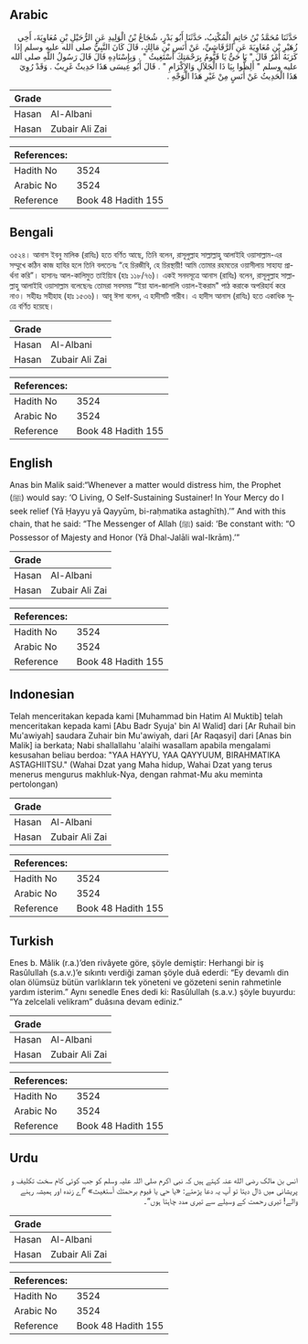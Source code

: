 ## Arabic


<div dir="rtl" lang="ar" style={{fontSize:'larger',backgroundColor:'#f8f9fa',padding:20}}>
حَدَّثَنَا مُحَمَّدُ بْنُ حَاتِمٍ الْمُكْتِبُ، حَدَّثَنَا أَبُو بَدْرٍ، شُجَاعُ بْنُ الْوَلِيدِ عَنِ الرُّحَيْلِ بْنِ مُعَاوِيَةَ، أَخِي زُهَيْرِ بْنِ مُعَاوِيَةَ عَنِ الرَّقَاشِيِّ، عَنْ أَنَسِ بْنِ مَالِكٍ، قَالَ كَانَ النَّبِيُّ صلى الله عليه وسلم إِذَا كَرَبَهُ أَمْرٌ قَالَ ‏"‏ يَا حَىُّ يَا قَيُّومُ بِرَحْمَتِكَ أَسْتَغِيثُ ‏"‏ ‏.‏ وَبِإِسْنَادِهِ قَالَ قَالَ رَسُولُ اللَّهِ صلى الله عليه وسلم ‏"‏ أَلِظُّوا بِيَا ذَا الْجَلاَلِ وَالإِكْرَامِ ‏"‏ ‏.‏ قَالَ أَبُو عِيسَى هَذَا حَدِيثٌ غَرِيبٌ ‏.‏ وَقَدْ رُوِيَ هَذَا الْحَدِيثُ عَنْ أَنَسٍ مِنْ غَيْرِ هَذَا الْوَجْهِ ‏.‏
</div>
<div style={{backgroundColor:'#f8f9fa',padding:20, marginBottom: 10}}><table> <thead> <tr> <th>Grade</th> <th></th> </tr> </thead> <tbody> <tr><td>Hasan</td><td>Al-Albani</td></tr><tr><td>Hasan</td><td>Zubair Ali Zai</td></tr></tbody></table><table> <thead> <tr> <th>References:</th> <th></th> </tr> </thead> <tbody><tr><td>Hadith No</td><td>3524</td></tr><tr><td>Arabic No</td><td>3524</td></tr><tr><td>Reference</td><td>Book 48 Hadith 155</td></tr></tbody></table></div>

## Bengali


<div dir="ltr" lang="bn" style={{fontSize:'larger',backgroundColor:'#f8f9fa',padding:20}}>
৩৫২৪। আনাস ইবনু মালিক (রাযিঃ) হতে বর্ণিত আছে, তিনি বলেন, রাসূলুল্লাহ সাল্লাল্লাহু আলাইহি ওয়াসাল্লাম-এর সম্মুখে কঠিন কাজ হাযির হলে তিনি বলতেনঃ “হে চিরজীবি, হে চিরস্থায়ী! আমি তোমার রহমতের ওয়াসীলায় সাহায্য প্রার্থনা করি”। হাসানঃ আল-কালিমুত তাইয়্যিব (হাঃ ১১৮/৭৬)। একই সনদসূত্রে আনাস (রাযিঃ) বলেন, রাসূলুল্লাহ সাল্লাল্লাহু আলাইহি ওয়াসাল্লাম বলেছেনঃ তোমরা সবসময় “ইয়া যাল-জালালি ওয়াল-ইকরাম" পাঠ করাকে অপরিহার্য করে নাও। সহীহঃ সহীহাহ (হাঃ ১৫৩৬)। আবূ ঈসা বলেন, এ হাদীসটি গারীব। এ হাদীস আনাস (রাযিঃ) হতে একাধিক সূত্রে বর্ণিত হয়েছে।
</div>
<div style={{backgroundColor:'#f8f9fa',padding:20, marginBottom: 10}}><table> <thead> <tr> <th>Grade</th> <th></th> </tr> </thead> <tbody> <tr><td>Hasan</td><td>Al-Albani</td></tr><tr><td>Hasan</td><td>Zubair Ali Zai</td></tr></tbody></table><table> <thead> <tr> <th>References:</th> <th></th> </tr> </thead> <tbody><tr><td>Hadith No</td><td>3524</td></tr><tr><td>Arabic No</td><td>3524</td></tr><tr><td>Reference</td><td>Book 48 Hadith 155</td></tr></tbody></table></div>

## English


<div dir="ltr" lang="en" style={{fontSize:'larger',backgroundColor:'#f8f9fa',padding:20}}>
Anas bin Malik said:“Whenever a matter would distress him, the Prophet (ﷺ) would say: ‘O Living, O Self-Sustaining Sustainer! In Your Mercy do I seek relief (Yā Ḥayyu yā Qayyūm, bi-raḥmatika astaghīth).’” And with this chain, that he said: “The Messenger of Allah (ﷺ) said: ‘Be constant with: “O Possessor of Majesty and Honor (Yā Dhal-Jalāli wal-Ikrām).’”
</div>
<div style={{backgroundColor:'#f8f9fa',padding:20, marginBottom: 10}}><table> <thead> <tr> <th>Grade</th> <th></th> </tr> </thead> <tbody> <tr><td>Hasan</td><td>Al-Albani</td></tr><tr><td>Hasan</td><td>Zubair Ali Zai</td></tr></tbody></table><table> <thead> <tr> <th>References:</th> <th></th> </tr> </thead> <tbody><tr><td>Hadith No</td><td>3524</td></tr><tr><td>Arabic No</td><td>3524</td></tr><tr><td>Reference</td><td>Book 48 Hadith 155</td></tr></tbody></table></div>

## Indonesian


<div dir="ltr" lang="id" style={{fontSize:'larger',backgroundColor:'#f8f9fa',padding:20}}>
Telah menceritakan kepada kami [Muhammad bin Hatim Al Muktib] telah menceritakan kepada kami [Abu Badr Syuja' bin Al Walid] dari [Ar Ruhail bin Mu'awiyah] saudara Zuhair bin Mu'awiyah, dari [Ar Raqasyi] dari [Anas bin Malik] ia berkata; Nabi shallallahu 'alaihi wasallam apabila mengalami kesusahan beliau berdoa: "YAA HAYYU, YAA QAYYUUM, BIRAHMATIKA ASTAGHIITSU." (Wahai Dzat yang Maha hidup, Wahai Dzat yang terus menerus mengurus makhluk-Nya, dengan rahmat-Mu aku meminta pertolongan)
</div>
<div style={{backgroundColor:'#f8f9fa',padding:20, marginBottom: 10}}><table> <thead> <tr> <th>Grade</th> <th></th> </tr> </thead> <tbody> <tr><td>Hasan</td><td>Al-Albani</td></tr><tr><td>Hasan</td><td>Zubair Ali Zai</td></tr></tbody></table><table> <thead> <tr> <th>References:</th> <th></th> </tr> </thead> <tbody><tr><td>Hadith No</td><td>3524</td></tr><tr><td>Arabic No</td><td>3524</td></tr><tr><td>Reference</td><td>Book 48 Hadith 155</td></tr></tbody></table></div>

## Turkish


<div dir="ltr" lang="tr" style={{fontSize:'larger',backgroundColor:'#f8f9fa',padding:20}}>
Enes b. Mâlik (r.a.)’den rivâyete göre, şöyle demiştir: Herhangi bir iş Rasûlullah (s.a.v.)’e sıkıntı verdiği zaman şöyle duâ ederdi: “Ey devamlı din olan ölümsüz bütün varlıkların tek yöneteni ve gözeteni senin rahmetinle yardım isterim.” Aynı senedle Enes dedi ki: Rasûlullah (s.a.v.) şöyle buyurdu: “Ya zelcelali velikram” duâsına devam ediniz.”
</div>
<div style={{backgroundColor:'#f8f9fa',padding:20, marginBottom: 10}}><table> <thead> <tr> <th>Grade</th> <th></th> </tr> </thead> <tbody> <tr><td>Hasan</td><td>Al-Albani</td></tr><tr><td>Hasan</td><td>Zubair Ali Zai</td></tr></tbody></table><table> <thead> <tr> <th>References:</th> <th></th> </tr> </thead> <tbody><tr><td>Hadith No</td><td>3524</td></tr><tr><td>Arabic No</td><td>3524</td></tr><tr><td>Reference</td><td>Book 48 Hadith 155</td></tr></tbody></table></div>

## Urdu


<div dir="rtl" lang="ur" style={{fontSize:'larger',backgroundColor:'#f8f9fa',padding:20}}>
انس بن مالک رضی الله عنہ کہتے ہیں کہ نبی اکرم صلی اللہ علیہ وسلم کو جب کوئی کام سخت تکلیف و پریشانی میں ڈال دیتا تو آپ یہ دعا پڑھتے: «يا حي يا قيوم برحمتك أستغيث» ”اے زندہ اور ہمیشہ رہنے والے! تیری رحمت کے وسیلے سے تیری مدد چاہتا ہوں“۔
</div>
<div style={{backgroundColor:'#f8f9fa',padding:20, marginBottom: 10}}><table> <thead> <tr> <th>Grade</th> <th></th> </tr> </thead> <tbody> <tr><td>Hasan</td><td>Al-Albani</td></tr><tr><td>Hasan</td><td>Zubair Ali Zai</td></tr></tbody></table><table> <thead> <tr> <th>References:</th> <th></th> </tr> </thead> <tbody><tr><td>Hadith No</td><td>3524</td></tr><tr><td>Arabic No</td><td>3524</td></tr><tr><td>Reference</td><td>Book 48 Hadith 155</td></tr></tbody></table></div>